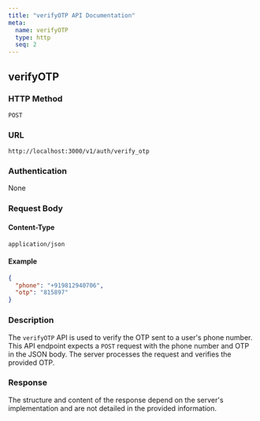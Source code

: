 ```yaml
---
title: "verifyOTP API Documentation"
meta:
  name: verifyOTP
  type: http
  seq: 2
---
```


## verifyOTP

### HTTP Method

`POST`

### URL

`http://localhost:3000/v1/auth/verify_otp`

### Authentication

None

### Request Body

#### Content-Type

`application/json`

#### Example

```json
{
  "phone": "+919812940706",
  "otp": "815897"
}
```

### Description

The `verifyOTP` API is used to verify the OTP sent to a user's phone number. This API endpoint expects a `POST` request with the phone number and OTP in the JSON body. The server processes the request and verifies the provided OTP.

### Response

The structure and content of the response depend on the server's implementation and are not detailed in the provided information.